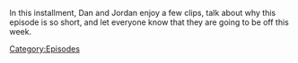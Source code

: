 {{DEFAULTSORT:
    #_EPISODE_0871S:Taking A Lil' Breaky
}}{{Episode
    | title           = Taking A Lil' Breaky
    | caption         = Listen to this episode on [https://knowledgefight.libsyn.com/taking-a-lil-breaky Libsyn] [None Spotify], Read the [[Transcript/Taking A Lil' Breaky|Unofficial Transcript]]
    | episodeNumber   = S015
    | length          = 00:35:12
    | airDate         = November 20, 2023
    | previousEpisode = [[871: November 14, 2023]]
    | nextEpisode     = [[872: November 26, 2023]]
}}

{{Stub}}

In this installment, Dan and Jordan enjoy a few clips, talk about why this episode is so short, and let everyone know that they are going to be off this week.

[[Category:Episodes]]
